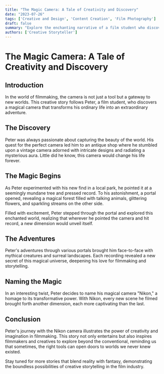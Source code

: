 ```yaml
---
title: "The Magic Camera: A Tale of Creativity and Discovery"
date: "2023-07-26"
tags: ['Creative and Design', 'Content Creation', 'Film Photography']
draft: false
summary: "Explore the enchanting narrative of a film student who discovers a magical camera that opens portals to other dimensions, turning ordinary scenes into extraordinary adventures."
authors: ['Creative Storyteller']
---
```


# The Magic Camera: A Tale of Creativity and Discovery

## Introduction

In the world of filmmaking, the camera is not just a tool but a gateway to new worlds. This creative story follows Peter, a film student, who discovers a magical camera that transforms his ordinary life into an extraordinary adventure.

## The Discovery

Peter was always passionate about capturing the beauty of the world. His quest for the perfect camera led him to an antique shop where he stumbled upon a vintage camera adorned with intricate designs and radiating a mysterious aura. Little did he know, this camera would change his life forever.

## The Magic Begins

As Peter experimented with his new find in a local park, he pointed it at a seemingly mundane tree and pressed record. To his astonishment, a portal opened, revealing a magical forest filled with talking animals, glittering flowers, and sparkling streams on the other side.

Filled with excitement, Peter stepped through the portal and explored this enchanted world, realizing that wherever he pointed the camera and hit record, a new dimension would unveil itself.

## The Adventures

Peter's adventures through various portals brought him face-to-face with mythical creatures and surreal landscapes. Each recording revealed a new secret of this magical universe, deepening his love for filmmaking and storytelling.

## Naming the Magic

In an interesting twist, Peter decides to name his magical camera "Nikon," a homage to its transformative power. With Nikon, every new scene he filmed brought forth another dimension, each more captivating than the last.

## Conclusion

Peter's journey with the Nikon camera illustrates the power of creativity and imagination in filmmaking. This story not only entertains but also inspires filmmakers and creatives to explore beyond the conventional, reminding us that sometimes, the right tools can open doors to worlds we never knew existed.

Stay tuned for more stories that blend reality with fantasy, demonstrating the boundless possibilities of creative storytelling in the film industry.

